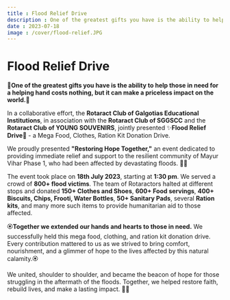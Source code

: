 ```yaml
---
title : Flood Relief Drive
description : One of the greatest gifts you have is the ability to help those in need for a helping hand costs nothing, but it can make a priceless impact on the world.
date : 2023-07-18
image : /cover/flood-relief.JPG
---
```


# Flood Relief Drive

🌊**One of the greatest gifts you have is the ability to help those in need for a helping hand costs nothing, but it can make a priceless impact on the world.**🌊

In a collaborative effort, the **Rotaract Club of Galgotias Educational Institutions**, in association with the **Rotaract Club of SGGSCC** and the **Rotaract Club of YOUNG SOUVENIRS**, jointly presented ✨**Flood Relief Drive**🤝 - a Mega Food, Clothes, Ration Kit Donation Drive.

We proudly presented **"Restoring Hope Together,"** an event dedicated to providing immediate relief and support to the resilient community of Mayur Vihar Phase 1, who had been affected by devastating floods. 🤲✨

The event took place on **18th July 2023**, starting at **1:30 pm**. We served a crowd of **800+ flood victims**. The team of Rotaractors halted at different stops and donated **150+ Clothes and Shoes**, **600+ Food servings**, **400+ Biscuits, Chips, Frooti, Water Bottles**, **50+ Sanitary Pads**, several **Ration kits**, and many more such items to provide humanitarian aid to those affected.

🏵️**Together we extended our hands and hearts to those in need.** We successfully held this mega food, clothing, and ration kit donation drive. Every contribution mattered to us as we strived to bring comfort, nourishment, and a glimmer of hope to the lives affected by this natural calamity.🏵️

We united, shoulder to shoulder, and became the beacon of hope for those struggling in the aftermath of the floods. Together, we helped restore faith, rebuild lives, and make a lasting impact. 🤲✨